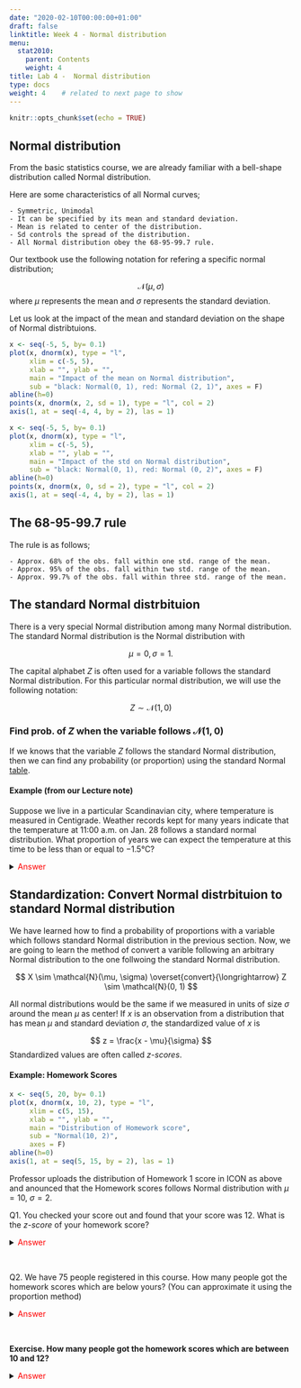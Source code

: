 ```yaml
---
date: "2020-02-10T00:00:00+01:00"
draft: false
linktitle: Week 4 - Normal distribution
menu:
  stat2010:
    parent: Contents
    weight: 4
title: Lab 4 -  Normal distribution
type: docs
weight: 4    # related to next page to show
---
```



```r
knitr::opts_chunk$set(echo = TRUE)
```


## Normal distribution

From the basic statistics course, we are already familiar with a bell-shape distribution called Normal distribution.

Here are some characteristics of all Normal curves;

    - Symmetric, Unimodal
    - It can be specified by its mean and standard deviation.
    - Mean is related to center of the distribution.
    - Sd controls the spread of the distribution.
    - All Normal distribution obey the 68-95-99.7 rule.

Our textbook use the following notation for refering a specific normal distribution;

$$
\mathcal{N}(\mu, \sigma)
$$
where $\mu$ represents the mean and $\sigma$ represents the standard deviation.

Let us look at the impact of the mean and standard deviation on the shape of Normal distribtuions.

```r
x <- seq(-5, 5, by= 0.1)
plot(x, dnorm(x), type = "l",
     xlim = c(-5, 5),
     xlab = "", ylab = "",
     main = "Impact of the mean on Normal distribution",
     sub = "black: Normal(0, 1), red: Normal (2, 1)", axes = F)
abline(h=0)
points(x, dnorm(x, 2, sd = 1), type = "l", col = 2)
axis(1, at = seq(-4, 4, by = 2), las = 1)
```


```r
x <- seq(-5, 5, by= 0.1)
plot(x, dnorm(x), type = "l",
     xlim = c(-5, 5),
     xlab = "", ylab = "",
     main = "Impact of the std on Normal distribution",
     sub = "black: Normal(0, 1), red: Normal (0, 2)", axes = F)
abline(h=0)
points(x, dnorm(x, 0, sd = 2), type = "l", col = 2)
axis(1, at = seq(-4, 4, by = 2), las = 1)
```

## The 68-95-99.7 rule

The rule is as follows;

    - Approx. 68% of the obs. fall within one std. range of the mean.
    - Approx. 95% of the obs. fall within two std. range of the mean.
    - Approx. 99.7% of the obs. fall within three std. range of the mean.

## The standard Normal distrbituion

There is a very special Normal distribution among many Normal distribution. The standard Normal distribution is the Normal distribution with

$$
\mu = 0, \sigma = 1.
$$

The capital alphabet $Z$ is often used for a variable follows the standard Normal distribution. For this particular normal distribution, we will use the following notation:

$$
Z \sim \mathcal{N}\left(1, 0 \right)
$$

### Find prob. of $Z$ when the variable follows $\mathcal{N}\left(1, 0 \right)$

If we knows that the variable $Z$ follows the standard Normal distribution, then we can find any probability (or proportion) using the standard Normal [table](https://www.macmillanlearning.com/studentresources/college/statistics/bps8e/bps8e_tables/bps8e_tables.pdf).

#### Example (from our Lecture note)

 Suppose we live in a particular Scandinavian city, where temperature is measured
in Centigrade. Weather records kept for many years indicate that the temperature
at 11:00 a.m. on Jan. 28 follows a standard normal distribution. What proportion of years we can expect the temperature at this time to be less than or equal to $-1.5$&deg;C?

<details>
<summary>
<font color="red"> Answer </font>
</summary>

Since the temperature follows the standard Normal distribution, I can use $Z_{s. city}$ to represent the temperature of Scandinavian city. We can write the following:

$$
Z_{s. city} \sim \mathcal{N}(0, 1)
$$

Also the proportion that we want to find can be written as,

$$
P(Z_{s. city} \le -1.5)
$$

The above form corresponds to the table in p. 696 from the table pdf. From the first table, if we find $-1.5$ from the row names and $0.00$ from the coloum names, we can find the number $0.0668$ which is our answer.

![](normaltable.png)

Thus, we have the following:

$$
P(Z_{s. city} \le -1.5) = 0.0668
$$


</details>

## Standardization: Convert Normal distrbituion to standard Normal distribution

We have learned how to find a probability of proportions with a variable which follows standard Normal distribution in the previous section. Now, we are going to learn the method of convert a varible following an arbitrary Normal distribution to the one follwoing the standard Normal distribution.

$$
X \sim \mathcal{N}(\mu, \sigma) \overset{convert}{\longrightarrow} Z \sim \mathcal{N}(0, 1)
$$

All normal distributions would be the same if we measured in units of size $\sigma$ around the mean $\mu$ as center! If $x$ is an observation from a distribution that has mean $\mu$ and standard deviation $\sigma$, the standardized value of $x$ is

$$
z = \frac{x - \mu}{\sigma}
$$
Standardized values are often called *z-scores*.

#### Example: Homework Scores

```r
x <- seq(5, 20, by= 0.1)
plot(x, dnorm(x, 10, 2), type = "l",
     xlim = c(5, 15),
     xlab = "", ylab = "",
     main = "Distribution of Homework score",
     sub = "Normal(10, 2)",
     axes = F)
abline(h=0)
axis(1, at = seq(5, 15, by = 2), las = 1)
```

Professor uploads the distribution of Homework 1 score in ICON as above and anounced that the Homework scores follows Normal distribution with $\mu =10$, $\sigma = 2$. 

Q1. You checked your score out and found that your score was 12. What is the *z-score* of your homework score?

<details>
<summary>
<font color="red"> Answer </font>
</summary>

$$
z_{score} = \frac{x_{score} - 10}{2} = \frac{12 - 10}{2} = 1.
$$

</details>
<br>

Q2. We have 75 people registered in this course. How many people got the homework scores which are below yours? (You can approximate it using the proportion method)

<details>
<summary>
<font color="red"> Answer </font>
</summary>

Let us denote $X$ by the homework score of students in this class, and we know that it follows Normal distribution according to the professor:
$$
X_{score} \sim \mathcal{N}(10, 2)
$$

First, we need to figure out what is the proportion of people whose homework score is below 12. We can write it down as follows using statistical notation:

$$
P(X_{score} \le 12) = ?
$$
Now, we cannot calculate this proportion directly, since $X_{score}$ does not follow standard Normal distribution rather it follows $\mathcal{N}(10, 2)$. How can we conver this $X$ to $Z$? Standardization formula!

According to standardization formula, we know the following:

$$
Z_{score} = \frac{X_{score} - 12}{2} \sim \mathcal{N}(0, 1)
$$

If you find the *z-score* in the standard Normal table, you will know that
$$
P(X_{score} \le 12) \overset{stdardization}{=} P(Z_{score} \le 1) \overset{z-table}{=} 0.8413 
$$

Thus, we can conclude that there are 84.13% of people in this class have the homework score below 12, which is your score. So our final answer will be

$$
75 \times 0.8413 \approx 64
$$

About 64 students.

</details>
<br>

**Exercise. How many people got the homework scores which are between 10 and 12?**

<details>
<summary>
<emsp><font color="red"> Answer </font>
</summary>
$$
75 \times 0.3413 \approx 26
$$

About 26 students. Why?
</details>

